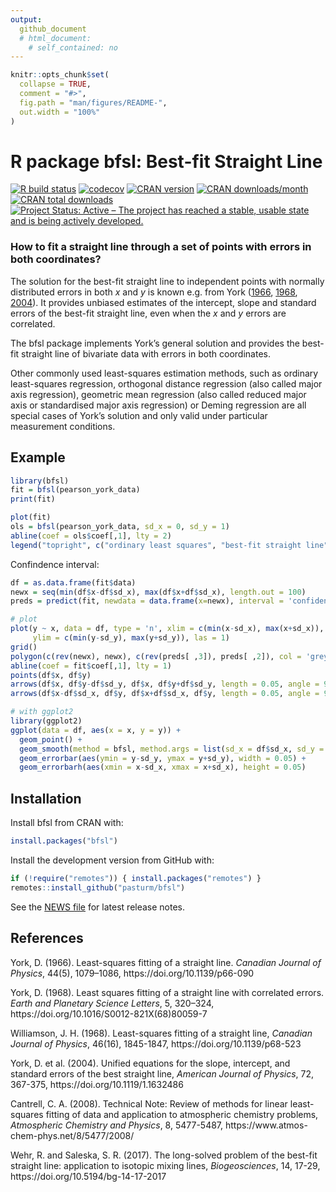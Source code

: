 ```yaml
---
output: 
  github_document
  # html_document:
    # self_contained: no
---
```


<!-- README.md is generated from README.Rmd. Please edit that file -->

```r
knitr::opts_chunk$set(
  collapse = TRUE,
  comment = "#>",
  fig.path = "man/figures/README-",
  out.width = "100%"
)
```
# R package bfsl: Best-fit Straight Line
<!-- badges: start -->
[![R build status](https://github.com/pasturm/bfsl/workflows/R-CMD-check/badge.svg)](https://github.com/pasturm/bfsl/actions)
[![codecov](https://codecov.io/gh/pasturm/bfsl/branch/master/graph/badge.svg)](https://codecov.io/gh/pasturm/bfsl)
[![CRAN version](https://www.r-pkg.org/badges/version-last-release/bfsl)](https://cran.r-project.org/package=bfsl)
[![CRAN downloads/month](https://cranlogs.r-pkg.org/badges/bfsl)](https://cran.r-project.org/package=bfsl)
[![CRAN total downloads](https://cranlogs.r-pkg.org/badges/grand-total/bfsl)](https://cran.r-project.org/package=bfsl)
[![Project Status: Active – The project has reached a stable, usable state and is being actively developed.](https://www.repostatus.org/badges/latest/active.svg)](https://www.repostatus.org/#active)
<!-- badges: end -->

### How to fit a straight line through a set of points with errors in both coordinates?

The solution for the best-fit straight line to independent points with normally distributed errors in both _x_ and _y_ is known e.g. from York ([1966](#york66), [1968](#york68), [2004](#york04)). It provides unbiased estimates of the intercept, slope and standard errors of the best-fit straight line, even when the _x_ and _y_ errors are correlated.

The bfsl package implements York's general solution and provides the best-fit straight line of bivariate data with errors in both coordinates.

Other commonly used least-squares estimation methods, such as ordinary least-squares regression, orthogonal distance regression (also called major axis regression), geometric mean regression (also called reduced major axis or standardised major axis regression) or Deming regression are all special cases of York’s solution and only valid under particular measurement conditions.


## Example
<!-- # ```{r print} -->
<!-- # library(bfsl) -->
<!-- # bfsl(pearson_york_data) -->
<!-- # ``` -->
```r
library(bfsl)
fit = bfsl(pearson_york_data)
print(fit)

plot(fit)
ols = bfsl(pearson_york_data, sd_x = 0, sd_y = 1)
abline(coef = ols$coef[,1], lty = 2)
legend("topright", c("ordinary least squares", "best-fit straight line"), lty = c(2,1))
```

Confindence interval:
```r
df = as.data.frame(fit$data)
newx = seq(min(df$x-df$sd_x), max(df$x+df$sd_x), length.out = 100)
preds = predict(fit, newdata = data.frame(x=newx), interval = 'confidence')

# plot
plot(y ~ x, data = df, type = 'n', xlim = c(min(x-sd_x), max(x+sd_x)),
     ylim = c(min(y-sd_y), max(y+sd_y)), las = 1)
grid()
polygon(c(rev(newx), newx), c(rev(preds[ ,3]), preds[ ,2]), col = 'grey90', border = NA)
abline(coef = fit$coef[,1], lty = 1)
points(df$x, df$y)
arrows(df$x, df$y-df$sd_y, df$x, df$y+df$sd_y, length = 0.05, angle = 90, code = 3)
arrows(df$x-df$sd_x, df$y, df$x+df$sd_x, df$y, length = 0.05, angle = 90, code = 3)
```
```r
# with ggplot2
library(ggplot2)
ggplot(data = df, aes(x = x, y = y)) +
  geom_point() +
  geom_smooth(method = bfsl, method.args = list(sd_x = df$sd_x, sd_y = df$sd_y)) +
  geom_errorbar(aes(ymin = y-sd_y, ymax = y+sd_y), width = 0.05) +
  geom_errorbarh(aes(xmin = x-sd_x, xmax = x+sd_x), height = 0.05)
```

## Installation
Install bfsl from CRAN with:
```r
install.packages("bfsl")
```
Install the development version from GitHub with:
```r
if (!require("remotes")) { install.packages("remotes") }
remotes::install_github("pasturm/bfsl")
```

See the [NEWS file](https://github.com/pasturm/bfsl/blob/master/NEWS.md) for latest release notes.

## References

<a name="york66"></a>York, D. (1966). Least-squares fitting of a straight line. _Canadian Journal of Physics_, 44(5), 1079–1086, https://doi.org/10.1139/p66-090

<a name="york68"></a>York, D. (1968). Least squares fitting of a straight line with correlated errors. _Earth and Planetary Science Letters_, 5, 320–324,
https://doi.org/10.1016/S0012-821X(68)80059-7

<a name="williamson68"></a>Williamson, J. H. (1968). Least-squares fitting of a straight line,
_Canadian Journal of Physics_, 46(16), 1845-1847, https://doi.org/10.1139/p68-523

<a name="york04"></a>York, D. et al. (2004). Unified equations for the slope, intercept, and 
standard errors of the best straight line, _American Journal of Physics_, 72, 367-375, https://doi.org/10.1119/1.1632486

<a name="cantrell08"></a>Cantrell, C. A. (2008). Technical Note: Review of methods 
for linear least-squares fitting of data and application to atmospheric chemistry problems,
_Atmospheric Chemistry and Physics_, 8, 5477-5487, https://www.atmos-chem-phys.net/8/5477/2008/

<a name="wehr17"></a>Wehr, R. and Saleska, S. R. (2017). The long-solved problem of the best-fit straight line: application to isotopic mixing lines, _Biogeosciences_, 14, 17-29, https://doi.org/10.5194/bg-14-17-2017
